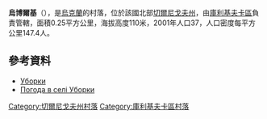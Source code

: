 {{coord|51|29|11|N|31|32|6|E|scale:100000|display=title}}

'''烏博爾基'''（{{lang-uk|Уборки}}），是[[烏克蘭|烏克蘭]]的村落，位於該國北部[[切爾尼戈夫州|切爾尼戈夫州]]，由[[庫利基夫卡區|庫利基夫卡區]]負責管轄，面積0.25平方公里，海拔高度110米，2001年人口37，人口密度每平方公里147.4人。

==參考資料==
*[http://w1.c1.rada.gov.ua/pls/z7502/A005?rdat1=10.03.2014&rf7571=40393 Уборки]
* [http://weather.in.ua/ua/chernigovskaja/26723 Погода в селі Уборки] {{Wayback|url=http://weather.in.ua/ua/chernigovskaja/26723 |date=20200316080109 }}

[[Category:切爾尼戈夫州村落|Category:切爾尼戈夫州村落]]
[[Category:庫利基夫卡區村落|Category:庫利基夫卡區村落]]


{{Chernihiv-geo-stub}}
